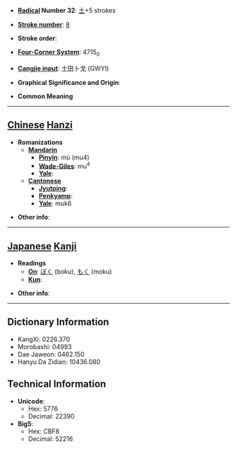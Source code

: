 * '''[[Wiktionary:Chinese radical index| Radical]] Number 32''': [[Wiktionary:Chinese radical index 土|土]]+5 strokes

* '''[[Wiktionary:Chinese total strokes index|Stroke number]]''': [[Wiktionary:Chinese total strokes index 8|8]]

* '''Stroke order''': 

* '''[[Wiktionary:Chinese four corner index|Four-Corner System]]''': 4715<sub>0</sub>

* '''[[Wiktionary:Chinese Cangjie index|Cangjie input]]''': 土田卜戈 (GWYI)

* '''Graphical Significance and Origin''': 

* '''Common Meaning'''

----

== [[Chinese]] [[Hanzi]] ==

* '''Romanizations'''
** '''[[Mandarin]]'''
*** '''[[Pinyin]]''': mù (mu4)
*** '''[[Wade-Giles]]''': mu<sup>4</sup>
*** '''[[Yale]]''': 
** '''[[Cantonese]]'''
*** '''[[Jyutping]]''':
*** '''[[Penkyamp]]''': 
*** '''[[Yale]]''': muk6

* '''Other info''': 

----

== [[Japanese]] [[Kanji]] ==

* '''Readings'''
** '''[[On]]''': [[ぼく]] (boku), [[もく]] (moku)
** '''[[Kun]]''': 

* '''Other info''':  

----

== Dictionary Information ==

* KangXi: 0226.370
* Morobashi: 04993
* Dae Jaweon: 0462.150
* Hanyu Da Zidian: 10436.080

== Technical Information ==

* '''Unicode''':
** Hex: 5776
** Decimal: 22390
* '''Big5''':
** Hex: CBF8
** Decimal: 52216
